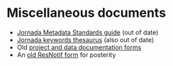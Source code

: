 # Miscellaneous documents

* [Jornada Metadata Standards guide](JRN_metadata_standards.docx) (out of date)
* [Jornada keywords thesaurus](keyword_thesauri.xlsx) (also out of date)
* Old [project and data documentation forms](documentationForms_old.zip)
* An [old ResNotif form](resnotif_form_old.docx) for posterity